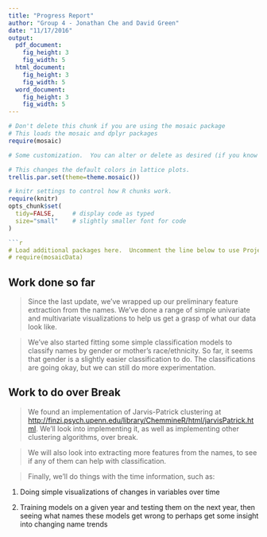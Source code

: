```yaml
---
title: "Progress Report"
author: "Group 4 - Jonathan Che and David Green"
date: "11/17/2016"
output: 
  pdf_document:
    fig_height: 3
    fig_width: 5
  html_document:
    fig_height: 3
    fig_width: 5
  word_document:
    fig_height: 3
    fig_width: 5
---
```



```r
# Don't delete this chunk if you are using the mosaic package
# This loads the mosaic and dplyr packages
require(mosaic)
```

```r
# Some customization.  You can alter or delete as desired (if you know what you are doing).

# This changes the default colors in lattice plots.
trellis.par.set(theme=theme.mosaic())  

# knitr settings to control how R chunks work.
require(knitr)
opts_chunk$set(
  tidy=FALSE,     # display code as typed
  size="small"    # slightly smaller font for code
)

```r
# Load additional packages here.  Uncomment the line below to use Project MOSAIC data sets.
# require(mosaicData)   
```

## Work done so far

> Since the last update, we've wrapped up our preliminary feature extraction from the names. We've done a range of simple univariate and multivariate visualizations to help us get a grasp of what our data look like.

> We've also started fitting some simple classification models to classify names by gender or mother's race/ethnicity. So far, it seems that gender is a slightly easier classification to do. The classifications are going okay, but we can still do more experimentation.

## Work to do over Break

> We found an implementation of Jarvis-Patrick clustering at [http://finzi.psych.upenn.edu/library/ChemmineR/html/jarvisPatrick.html](http://finzi.psych.upenn.edu/library/ChemmineR/html/jarvisPatrick.html). We'll look into implementing it, as well as implementing other clustering algorithms, over break.

> We will also look into extracting more features from the names, to see if any of them can help with classification.

> Finally, we'll do things with the time information, such as:

1. Doing simple visualizations of changes in variables over time

2. Training models on a given year and testing them on the next year, then seeing what names these models get wrong to perhaps get some insight into changing name trends

